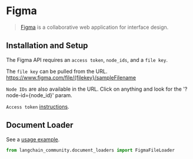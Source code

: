 # Figma

>[Figma](https://www.figma.com/) is a collaborative web application for interface design.

## Installation and Setup

The Figma API requires an `access token`, `node_ids`, and a `file key`.

The `file key` can be pulled from the URL.  https://www.figma.com/file/{filekey}/sampleFilename

`Node IDs` are also available in the URL. Click on anything and look for the '?node-id={node_id}' param.

`Access token` [instructions](https://help.figma.com/hc/en-us/articles/8085703771159-Manage-personal-access-tokens).

## Document Loader

See a [usage example](/docs/integrations/document_loaders/figma).

```python
from langchain_community.document_loaders import FigmaFileLoader
```
